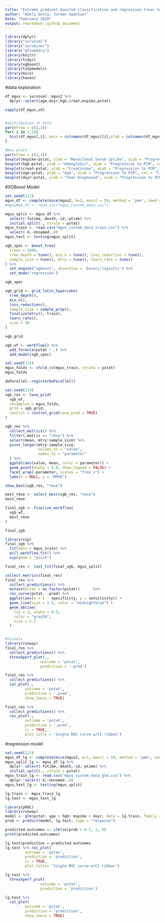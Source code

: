 ```yaml
---
title: "Extreme gradient boosted classification and regression trees to predict outcomes in patients with monoclonal gammapathies of undermind significance"
author: "Aheli Dutta, Jordan Gauthier"
Date: "February 2020"
output: rmarkdown::github_document
---
```


```r
library(dplyr)
library("survival")
library("survminer")
library("gtsummary")
library(knitr)
library(tidyr)
library(xgboost)
library(tidymodels)
library(mice)
library(haven)

```


#data exploration
```r
df_mgus <- survival::mgus2 %>% 
  dplyr::select(age,dxyr,hgb,creat,mspike,pstat)

sapply(df_mgus,sd)


#distribution of data
par(mfrow = c(2,3))
for( i in 1:5){
  hist(df_mgus[,i], main = colnames(df_mgus)[i],xlab = colnames(df_mgus)[i], col = 'light blue')
}

#box plots
par(mfrow = c(2,3))
boxplot(mspike~pstat, ylab = "Monoclonal Serum Splike", xLab = "Progression to PCM", col = "light green", data = df_mgus)
boxplot(hgb~pstat, ylab = "Hemoglobin", xLab = "Progression to PCM", col = "light green", data = df_mgus)
boxplot(creat~pstat, ylab = "Creatinine", xLab = "Progression to PCM", col = "light green", data = df_mgus)
boxplot(age~pstat, ylab = "Age", xLab = "Progression to PCM", col = "light green", data = df_mgus)
boxplot(dxyr~pstat, ylab = "Year Diagnosed", xLab = "Progression to PCM", col = "light green", data = df_mgus)

```


#XGBoost Model

```r
set.seed(123)
mgus_df <- complete(mice(mgus2, m=1, maxit = 50, method = 'pmm', seed = 500),1)
#mgusNew_df <- read.csv("mgus_custom_data.csv")

mgus_split <- mgus_df %>% 
  select(-futime,-death,-id,-ptime) %>% 
  initial_split(., strata = pstat)
mgus_train <- read.csv("mgus_custom_data_train.csv") %>% 
  select(-X,-Unnamed..0)
mgus_test <- testing(mgus_split)
```

```r
xgb_spec <- boost_tree(
  trees = 1000,
  tree_depth = tune(), min_n = tune(), loss_reduction = tune(),
  sample_size = tune(), mtry = tune(), learn_rate = tune()
) %>%
  set_engine("xgboost", objective = 'binary:logistic') %>%
  set_mode('regression')

xgb_spec
```

```r
xgb_grid <- grid_latin_hypercube(
  tree_depth(),
  min_n(),
  loss_reduction(),
  sample_size = sample_prop(),
  finalize(mtry(), train),
  learn_rate(),
  size = 30
)

xgb_grid
```

```r
xgb_wf <- workflow() %>%
  add_formula(pstat ~ .) %>%
  add_model(xgb_spec)
```

```r
set.seed(123)
mgus_folds <- vfold_cv(mgus_train, strata = pstat)
mgus_folds
```

```r
doParallel::registerDoParallel()

set.seed(234)
xgb_res <- tune_grid(
  xgb_wf,
  resamples = mgus_folds,
  grid = xgb_grid, 
  control = control_grid(save_pred = TRUE)
)
```

```r
xgb_res %>%
  collect_metrics() %>%
  filter(.metric == "rmse") %>%
  select(mean, mtry:sample_size) %>%
  pivot_longer(mtry:sample_size,
               values_to = "value",
               names_to = "parameter"
  ) %>%
  ggplot(aes(value, mean, color = parameter)) +
  geom_point(alpha = 0.8, show.legend = FALSE) +
  facet_wrap(~parameter, scales = "free_x") +
  labs(x = NULL, y = "RMSE")

show_best(xgb_res, "rmse")

best_rmse <- select_best(xgb_res, "rmse")
best_rmse

final_xgb <- finalize_workflow(
  xgb_wf,
  best_rmse
)

final_xgb
```

```r
library(vip)
final_xgb %>%
  fit(data = mgus_train) %>%
  pull_workflow_fit() %>%
  vip(geom = "point")

final_res <- last_fit(final_xgb, mgus_split)

collect_metrics(final_res)
final_res %>%
  collect_predictions() %>%
  mutate(pstat = as.factor(pstat))      %>%
  roc_curve(pstat, .pred) %>%
  ggplot(aes(x = 1 - specificity, y = sensitivity)) +
  geom_line(size = 1.5, color = "midnightblue") +
  geom_abline(
    lty = 2, alpha = 0.5,
    color = "gray50",
    size = 1.2
  )


#Visuals
library(runway)
final_res %>%
  collect_predictions() %>% 
  threshperf_plot(.,
                outcome = 'pstat',
                prediction = '.pred')

final_res %>%
  collect_predictions() %>% 
  cal_plot(.,
         outcome = 'pstat', 
         prediction = '.pred',
         show_loess = TRUE)

final_res %>%
  collect_predictions() %>% 
  roc_plot(., 
         outcome = 'pstat', 
         prediction = '.pred',
         ci = TRUE, 
         plot_title = 'Single ROC curve w/CI ribbon')
```


#regression model

```r
set.seed(123)
mgus_df_lg <- complete(mice(mgus2, m=1, maxit = 50, method = 'pmm', seed = 500),1)
mgus_split_lg <- mgus_df_lg %>% 
  dplyr::select(-futime,-death,-id,-ptime) %>% 
  initial_split(., strata = pstat)
mgus_train_lg <- read.csv("mgus_custom_data_glm.csv") %>% 
  dplyr::select(-X,-Unnamed..0)
mgus_test_lg <- testing(mgus_split)

lg.train <- mgus_train_lg
lg.test <- mgus_test_lg


```

```r
library(pROC)
library(runway)
model <- glm(pstat~ age + hgb+ mspike + dxyr, data = lg.train, family = "binomial",control = list(maxit = 100 ))
prob <- predict(model, lg.test, type = "response")

predicted.outcomes <- ifelse(prob > 0.5, 1, 0)
print(predicted.outcomes)

lg.test$prediction = predicted.outcomes
lg.test %>% roc_plot(
         outcome = 'pstat',
         prediction = 'prediction',
         ci = TRUE, 
         plot_title= 'Single ROC curve w/CI ribbon')

lg.test %>%
  threshperf_plot(
                outcome = 'pstat',
                prediction = 'prediction')

lg.test %>%
  cal_plot(
         outcome = 'pstat', 
         prediction = 'prediction',
         show_loess = TRUE)

```

